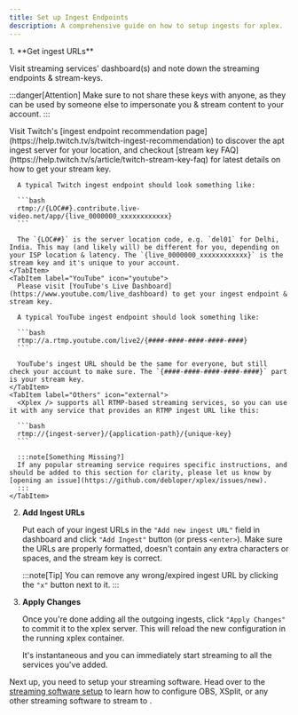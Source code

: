 ```yaml
---
title: Set up Ingest Endpoints
description: A comprehensive guide on how to setup ingests for xplex.
---
```


<Steps>
1. **Get ingest URLs**

   Visit streaming services' dashboard(s) and note down the streaming endpoints & stream-keys.

   :::danger[Attention]
   Make sure to not share these keys with anyone, as they can be used by someone else to impersonate you & stream content to your account.
   :::

   <Tabs>
    <TabItem label="Twitch" icon="twitch">
      Visit Twitch's [ingest endpoint recommendation page](https://help.twitch.tv/s/twitch-ingest-recommendation) to discover the apt ingest server for your location, and checkout [stream key FAQ](https://help.twitch.tv/s/article/twitch-stream-key-faq) for latest details on how to get your stream key.

      A typical Twitch ingest endpoint should look something like:

      ```bash
      rtmp://{LOC##}.contribute.live-video.net/app/{live_0000000_xxxxxxxxxxxx}
      ```

      The `{LOC##}` is the server location code, e.g. `del01` for Delhi, India. This may (and likely will) be different for you, depending on your ISP location & latency. The `{live_0000000_xxxxxxxxxxxx}` is the stream key and it's unique to your account.
    </TabItem>
    <TabItem label="YouTube" icon="youtube">
      Please visit [YouTube's Live Dashboard](https://www.youtube.com/live_dashboard) to get your ingest endpoint & stream key.

      A typical YouTube ingest endpoint should look something like:

      ```bash
      rtmp://a.rtmp.youtube.com/live2/{####-####-####-####-####}
      ```

      YouTube's ingest URL should be the same for everyone, but still check your account to make sure. The `{####-####-####-####-####}` part is your stream key.
    </TabItem>
    <TabItem label="Others" icon="external">
      <Xplex /> supports all RTMP-based streaming services, so you can use it with any service that provides an RTMP ingest URL like this:

      ```bash
      rtmp://{ingest-server}/{application-path}/{unique-key}
      ```

      :::note[Something Missing?]
      If any popular streaming service requires specific instructions, and should be added to this section for clarity, please let us know by [opening an issue](https://github.com/debloper/xplex/issues/new).
      :::
    </TabItem>
   </Tabs>

2. **Add Ingest URLs**

   Put each of your ingest URLs in the `"Add new ingest URL"` field in <Xplex isHQ="true" /> dashboard and click `"Add Ingest"` button (or press `<enter>`). Make sure the URLs are properly formatted, doesn't contain any extra characters or spaces, and the stream key is correct.

   :::note[Tip]
   You can remove any wrong/expired ingest URL by clicking the `"x"` button next to it.
   :::

3. **Apply Changes**
   
   Once you're done adding all the outgoing ingests, click `"Apply Changes"` to commit it to the xplex server. This will reload the new configuration in the running xplex container.

   It's instantaneous and you can immediately start streaming to all the services you've added.

</Steps>

Next up, you need to setup your streaming software. Head over to the [streaming software setup](/usage/streaming) to learn how to configure OBS, XSplit, or any other streaming software to stream to <Xplex />.
